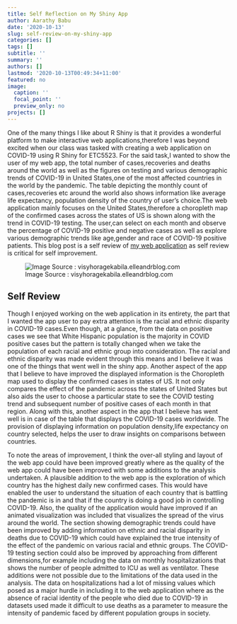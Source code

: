 ```yaml
---
title: Self Reflection on My Shiny App
author: Aarathy Babu
date: '2020-10-13'
slug: self-review-on-my-shiny-app
categories: []
tags: []
subtitle: ''
summary: ''
authors: []
lastmod: '2020-10-13T00:49:34+11:00'
featured: no
image:
  caption: ''
  focal_point: ''
  preview_only: no
projects: []
---
```


One of the many things I like about R Shiny is that it provides a wonderful platform to make interactive web applications,therefore I was beyond excited when our class was tasked with creating a web application on COVID-19 using R Shiny for ETC5523. For the said task,I wanted to show the user of my web app, the total number of cases,recoveries and deaths around the world as well as the figures on testing and various demographic trends of COVID-19 in  United States,one of the most affected countries in the world by the pandemic. The table depicting the monthly count of cases,recoveries etc around the world also shows information like average life expectancy, population density of the country of user's choice.The web application mainly focuses on the United States,therefore a choropleth map of the confirmed cases across the states of US is shown along with the trend in COVID-19 testing. The user,can select on each month and observe the percentage of COVID-19 positive and negative cases as well as explore various demographic trends like age,gender and race of COVID-19 positive patients. This blog post is a self review of [my web application](https://aarathybabu.shinyapps.io/covid/) as self review is critical for self improvement.

![Image Source : visyhoragekabila.elleandrblog.com](/post/2020-10-13-self-review-on-my-shiny-app.en_files/assess.jpg)


## Self Review


Though I enjoyed working on the web application in its entirety, the part that I wanted the app user to pay extra attention is the racial and ethnic disparity in COVID-19 cases.Even though, at a glance, from the data on positive cases we see that White Hispanic population is the majority in COVID positive cases but the pattern is totally changed when we take the population of each racial and ethnic group into consideration. The racial and ethnic disparity was made evident through this means and I believe it was one of the things that went well in the shiny app. Another aspect of the app that I believe to have improved the displayed information is the Choropleth map used to display the confirmed cases in states of US. It not only compares the effect of the pandemic across the states of United States but also aids the user to choose a particular state to see the COVID testing trend and subsequent number of positive cases of each month in that region. Along with this, another aspect in the app that I believe has went well is in case of the table that displays the COVID-19 cases worldwide. The provision of displaying information on population density,life expectancy on country selected, helps the user to draw insights on comparisons between countries.

To note the areas of improvement, I think the over-all styling and layout of the web app could have been improved greatly where as the quality of the web app could have been improved with some additions to the analysis undertaken. A plausible addition to the web app is the exploration of which country has the highest daily new confirmed cases. This would have enabled the user to understand the situation of each country that is battling the pandemic is in and that if the country is doing a good job in controlling COVID-19. Also, the quality of the application would have improved if an animated visualization was included that visualizes the spread of the virus around the world. The section showing demographic trends could have been improved by adding information on ethnic and racial disparity in deaths due to COVID-19 which could have explained the true intensity of the effect of the pandemic on various racial and ethnic groups. The COVID-19 testing section could also be improved by approaching from different dimensions,for example including the data on monthly hospitalizations that shows the number of people admitted to ICU as well as ventilator. These additions were not possible due to the limitations of the data used in the analysis. The data on hospitalizations had a lot of missing values which posed as a major hurdle in including it to the web application where as the absence of racial identity of the people who died due to COVID-19 in datasets used made it difficult to use deaths as a parameter to measure the intensity of pandemic faced by different population groups in society.
